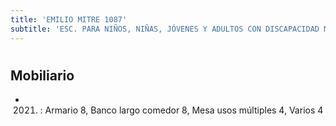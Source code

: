 ```yaml
---
title: 'EMILIO MITRE 1087'
subtitle: 'ESC. PARA NIÑOS, NIÑAS, JÓVENES Y ADULTOS CON DISCAPACIDAD MENTAL Y FORMACIÓN INTEGRAL N° 01 ALFONSINA STORNI'
---
```


#


## Mobiliario

*  (2021) : Armario 8, Banco largo comedor 8, Mesa usos múltiples 4, Varios 4 



